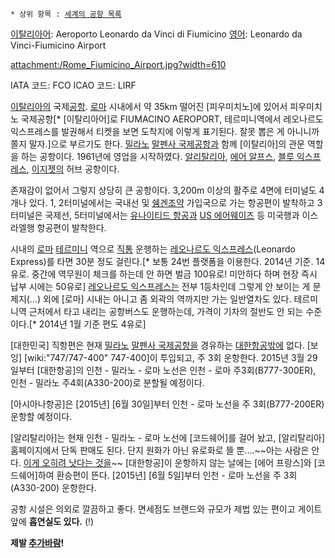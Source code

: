  * 상위 항목 : [[세계의 공항 목록]]

[[이탈리아어]]: Aeroporto Leonardo da Vinci di Fiumicino
[[영어]]: Leonardo da Vinci-Fiumicino Airport

attachment:/Rome_Fiumicino_Airport.jpg?width=610

IATA 코드: FCO
ICAO 코드: LIRF

[[이탈리아]]의 국제[[공항]]. [[로마]] 시내에서 약 35km 떨어진 [피우미치노]에 있어서 피우미치노 국제공항[* [이탈리아어]로 FIUMACINO AEROPORT, 테르미니역에서 레오나르도 익스프레스를 발권해서 티켓을 보면 도착지에 이렇게 표기된다. 잘못 뽑은 게 아니니까 쫄지 말자.]으로 부르기도 한다. [[밀라노]] [[말펜사 국제공항]]과 함께 [이탈리아]의 관문 역할을 하는 공항이다. 1961년에 영업을 시작하였다. [[알리탈리아]], [[에어 알프스]], [[블루 익스프레스]], [[이지젯]]의 허브 공항이다.

존재감이 없어서 그렇지 상당히 큰 공항이다. 3,200m 이상의 활주로 4면에 터미널도 4개나 있다. 1, 2터미널에서는 국내선 및 [[쉥겐조약]] 가입국으로 가는 항공편이 발착하고 3터미널은 국제선, 5터미널에서는 [[유나이티드 항공]]과 [[US 에어웨이즈]] 등 미국행과 이스라엘행 항공편이 발착한다.

시내의 [[로마]] [[테르미니]] 역으로 [[직통]] 운행하는 [[레오나르도 익스프레스]](Leonardo Express)를 타면 30분 정도 걸린다.[* 보통 24번 플랫폼을 이용한다. 2014년 기준. 14유로. 중간에 역무원이 체크를 하는데 안 하면 벌금 100유로! 미안하다 하며 현장 즉시 납부 시에는 50유로] [[레오나르도 익스프레스]]는 전부 1등차인데 그렇게 안 보이는 게 문제지(...) 외에 [로마] 시내는 아니고 좀 외곽의 역까지만 가는 일반열차도 있다. 테르미니역 근처에서 타고 내리는 공항버스도 운행하는데, 가격이 기차의 절반도 안 되는 수준이다.[* 2014년 1월 기준 편도 4유로]

[대한민국] 직항편은 현재 [[밀라노]] [[말펜사 국제공항]]을 경유하는 [[대한항공]]밖에 없다. [보잉] [wiki:"747/747-400" 747-400]이 투입되고, 주 3회 운항한다. 2015년 3월 29일부터 [대한항공]의 인천 - 밀라노 - 로마 노선은 인천 - 로마 주3회(B777-300ER), 인천 - 밀라노 주4회(A330-200)로 분할될 예정이다.

[아시아나항공]은 [2015년] [6월 30일]부터 인천 - 로마 노선을 주 3회(B777-200ER) 운항할 예정이다.

[알리탈리아]는 현재 인천 - 밀라노 - 로마 노선에 [코드쉐어]를 걸어 놨고, [알리탈리아] 홈페이지에서 단독 판매도 된다. 단지 원화가 아닌 유로화로 뜰 뿐....~~아는 사람은 안다. [[자국 통화 결제|이게 오히려 낫다는 것을]]~~ [대한항공]이 운항하지 않는 날에는 [에어 프랑스]와 [코드쉐어]하여 환승편이 뜬다. [2015년] [6월 5일]부터 인천 - 로마 노선을 주 3회(A330-200) 운항한다.

공항 시설은 의외로 깔끔하고 좋다. 면세점도 브랜드와 규모가 제법 있는 편이고 게이트 앞에 '''흡연실도 있다.''' (!)

'''제발 [[추가바람]]!'''
